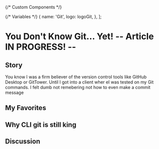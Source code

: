 {/* Custom Components */}

{/* Variables */}
  {
    name: 'Git',
    logo: logoGit,
  },
];

# You Don't Know Git… Yet! -- Article IN PROGRESS! -- 
<Libraries libraries={libraries} />

## Story
You know I was a firm believer of the version control tools like GitHub Desktop or GitTower. Until I got into a client wher eI was tested on my Git commands. I felt dumb not remebering not how to even make a commit message

## My Favorites

## Why CLI git is still king

## Discussion